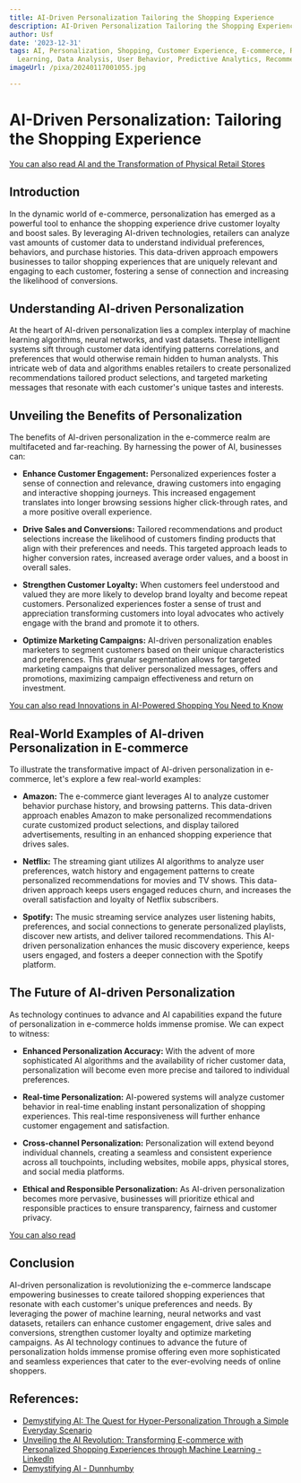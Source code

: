 ```yaml
---
title: AI-Driven Personalization Tailoring the Shopping Experience
description: AI-Driven Personalization Tailoring the Shopping Experience
author: Usf
date: '2023-12-31'
tags: AI, Personalization, Shopping, Customer Experience, E-commerce, Retail, Machine
  Learning, Data Analysis, User Behavior, Predictive Analytics, Recommendation Systems
imageUrl: /pixa/20240117001055.jpg

---
```

#  AI-Driven Personalization: Tailoring the  Shopping Experience

[You can also read AI and the Transformation of Physical Retail Stores](AI%20and%20the%20Transformation%20of%20Physical%20Retail%20Stores)


## Introduction

In  the dynamic world of e-commerce, personalization has emerged  as a powerful tool  to enhance the shopping experience drive customer loyalty and boost sales. By leveraging  AI-driven technologies, retailers can analyze vast amounts of customer  data to understand individual preferences, behaviors, and purchase histories. This  data-driven approach empowers businesses to tailor shopping  experiences that are uniquely relevant and engaging to each customer, fostering a  sense  of connection  and increasing the likelihood of conversions.

## Understanding AI-driven Personalization

At the heart of  AI-driven personalization  lies a complex interplay of machine learning algorithms, neural networks, and vast datasets. These intelligent systems sift through customer data identifying patterns  correlations, and preferences  that would otherwise remain hidden to human analysts. This intricate web of data  and algorithms enables retailers to create personalized recommendations tailored product selections, and targeted marketing messages  that resonate with each customer's  unique tastes and interests.

## Unveiling the Benefits of Personalization

The benefits of AI-driven personalization  in the e-commerce realm are multifaceted and far-reaching. By harnessing the power of AI, businesses can:

* **Enhance Customer  Engagement:** Personalized experiences foster a sense of connection and  relevance,  drawing customers into engaging and interactive shopping journeys. This increased engagement translates into longer browsing sessions  higher click-through rates, and a more  positive overall experience.

* **Drive Sales and Conversions:** Tailored recommendations  and product selections increase the likelihood of customers finding  products that align with their  preferences and needs. This targeted  approach leads to higher  conversion rates, increased average order values, and a  boost in overall  sales.

* **Strengthen Customer Loyalty:** When customers feel understood and valued they are more likely to develop brand loyalty and become repeat customers. Personalized experiences foster a sense of trust and appreciation transforming customers into loyal advocates who actively engage with the brand and promote  it to others.

* **Optimize Marketing Campaigns:**  AI-driven personalization enables marketers  to segment customers  based on their unique characteristics and preferences.  This granular segmentation allows for targeted marketing campaigns that deliver personalized messages, offers and promotions, maximizing campaign effectiveness and return  on investment.

[You can also read Innovations in AI-Powered Shopping You  Need to Know](Innovations%20in%20AI-Powered%20Shopping%20You%20Need%20to%20Know)


## Real-World Examples of AI-driven Personalization in E-commerce

To illustrate the transformative impact of AI-driven personalization  in e-commerce,  let's explore a few real-world examples:

* **Amazon:** The e-commerce giant leverages AI to analyze customer  behavior purchase history, and browsing patterns. This data-driven approach enables  Amazon to make  personalized recommendations curate customized product selections, and display tailored advertisements, resulting in an enhanced shopping experience that  drives sales.

* **Netflix:** The streaming giant utilizes AI algorithms to analyze user preferences, watch history and engagement  patterns to create personalized recommendations  for movies  and TV shows. This data-driven approach keeps users engaged reduces churn, and increases the overall satisfaction and loyalty of Netflix subscribers.

* **Spotify:** The music streaming service analyzes user listening habits, preferences, and social connections to generate personalized playlists, discover new  artists, and deliver  tailored  recommendations. This AI-driven personalization enhances the music discovery experience, keeps users engaged, and fosters a deeper connection with the Spotify platform.

## The Future of AI-driven  Personalization

As technology continues to advance and AI capabilities expand the future of personalization in e-commerce holds immense  promise. We can expect to witness:

* **Enhanced Personalization Accuracy:** With the advent of more sophisticated  AI algorithms and the availability of richer customer data, personalization will become even more precise and tailored to  individual  preferences.

* **Real-time Personalization:** AI-powered systems will analyze customer behavior in real-time enabling instant personalization of shopping  experiences. This real-time responsiveness will  further enhance  customer engagement and satisfaction.

* **Cross-channel Personalization:** Personalization  will extend beyond individual channels, creating a seamless and consistent experience across all touchpoints, including  websites,  mobile apps, physical stores, and social media platforms.

*  **Ethical and Responsible Personalization:** As AI-driven personalization becomes more pervasive, businesses will  prioritize ethical and  responsible practices to ensure transparency, fairness and customer privacy.

[You can also read ]()


## Conclusion

AI-driven personalization is revolutionizing the e-commerce landscape empowering businesses to create tailored shopping experiences that resonate  with each customer's unique preferences and needs. By leveraging the power of machine learning, neural networks and vast datasets,  retailers can enhance customer engagement, drive sales and conversions, strengthen customer loyalty and optimize marketing campaigns.  As AI technology  continues to advance the future of personalization holds immense promise offering  even more sophisticated and seamless experiences that cater  to the ever-evolving needs of online  shoppers.

## References:
- [Demystifying AI: The Quest for Hyper-Personalization Through a Simple Everyday Scenario](https://www.linkedin.com/pulse/demystifying-ai-quest-hyper-personalization-through-simple-i-kenney)
- [Unveiling the AI Revolution: Transforming E-commerce with Personalized Shopping Experiences through Machine Learning - LinkedIn](https://www.linkedin.com/pulse/unveiling-ai-revolution-transforming-e-commerce-sqjyf?trk=article-ssr-frontend-pulse_more-articles_related-content-card)
- [Demystifying AI - Dunnhumby](https://www.dunnhumby.com/resources/blog/science-data/en/demystifying-ai/)

